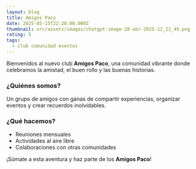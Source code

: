 ```yaml
---
layout: blog
title: Amigos Paco
date: 2025-05-15T22:28:00.000Z
thumbnail: src/assets/images/chatgpt-image-28-abr-2025-12_21_49.png
rating: 5
tags:
  - club comunidad eventos
---
```


Bienvenidos al nuevo club **Amigos Paco**, una comunidad vibrante donde celebramos la amistad, el buen rollo y las buenas historias.

### ¿Quiénes somos?

Un grupo de amigos con ganas de compartir experiencias, organizar eventos y crear recuerdos inolvidables.

### ¿Qué hacemos?

- Reuniones mensuales
- Actividades al aire libre
- Colaboraciones con otras comunidades

¡Súmate a esta aventura y haz parte de los **Amigos Paco**!
